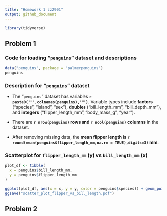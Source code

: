 ```yaml
---
title: "Homework 1 zz2901"
output: github_document
---
```


```r
library(tidyverse)
```

## Problem 1

### Code for loading "`penguins`" dataset and descriptions 

```r
data("penguins", package = "palmerpenguins")
penguins
```

### Description for "`penguins`" dataset

* The "`penguins`" dataset has variables **`r paste0('"',colnames(penguins),'"')`**. Variable types include **factors** ("species", "island", "sex"), **doubles** ("bill_length_mm", "bill_depth_mm"), and **integers** ("flipper_length_mm", "body_mass_g", "year").  

* There are **`r nrow(penguins)` rows and `r ncol(penguins)` columns** in the dataset.

* After removing missing data, the **mean flipper length is `r round(mean(penguins$flipper_length_mm,na.rm = TRUE),digits=3)` mm**.

### Scatterplot for `flipper_length_mm` (y) vs `bill_length_mm` (x)
```r
plot_df <- tibble(
  x = penguins$bill_length_mm,
  y = penguins$flipper_length_mm
)

ggplot(plot_df, aes(x = x, y = y, color = penguins$species)) + geom_point()
ggsave("scatter_plot_flipper_vs_bill_length.pdf")
```

## Problem 2


